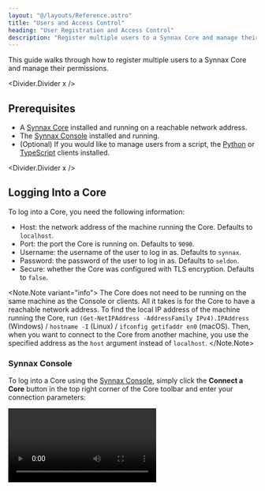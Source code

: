 ```yaml
---
layout: "@/layouts/Reference.astro"
title: "Users and Access Control"
heading: "User Registration and Access Control"
description: "Register multiple users to a Synnax Core and manage their permissions."
---
```



This guide walks through how to register multiple users to a Synnax Core and manage
their permissions.

<Divider.Divider x />

## Prerequisites

- A [Synnax Core](/reference/core/installation) installed and running on a reachable
  network address.
- The [Synnax Console](/reference/console/get-started) installed and running.
- (Optional) If you would like to manage users from a script, the
  [Python](/reference/python-client/get-started) or
  [TypeScript](/reference/typescript-client/get-started) clients installed.

<Divider.Divider x />

## Logging Into a Core

To log into a Core, you need the following information:

- Host: the network address of the machine running the Core. Defaults to `localhost`.
- Port: the port the Core is running on. Defaults to `9090`.
- Username: the username of the user to log in as. Defaults to `synnax`.
- Password: the password of the user to log in as. Defaults to `seldon`.
- Secure: whether the Core was configured with TLS encryption. Defaults to `false`.

<Note.Note variant="info">
  The Core does not need to be running on the same machine as the Console or clients.
  All it takes is for the Core to have a reachable network address. To find the local IP
  address of the machine running the Core, run `(Get-NetIPAddress -AddressFamily
  IPv4).IPAddress` (Windows) / `hostname -I` (Linux) / `ifconfig getifaddr en0` (macOS).
  Then, when you want to connect to the Core from another machine, you use the specified
  address as the `host` argument instead of `localhost`.
</Note.Note>

### Synnax Console

To log into a Core using the
[Synnax Console](/reference/console/cores#Adding%20a%20New%Core), simply click the
**Connect a Core** button in the top right corner of the Core toolbar and enter your
connection parameters:

<Video client:only="react" id="console/clusters/connect" />

### Python Client

There are two ways to log into a Core using the Python client, the
[`synnax login`](/reference/python-client/get-started#The%20Synnax%20Login%20Command)
command or by directly
[passing in your credentials](/reference/python-client/get-started#Passing%20Credentials%20Directly):

```python
import synnax as sy

client = sy.Synnax(
    host="localhost",
    port=9090,
    username="synnax",
    password="seldon",
    secure=False
)
```

### TypeScript Client

To log in with the
[TypeScript client](/reference/typescript-client/get-started#Authenticating%20with%20a%20Core),
you can simply create a new client:

```typescript
import { Synnax } from "@synnaxlabs/client";

const client = new Synnax({
  host: "localhost",
  port: 9090,
  username: "synnax",
  password: "seldon",
  secure: false,
});
```

<Divider.Divider x />

## Registering Users

By default, Synnax Cores have a single root user, whose username is `synnax` and
password is `seldon`. The root user has full access to the Core, and is granted
permissions to manage, create, and retrieve every single resource available in the Core.

When registering a new user, you must give them a username and a password. The new user
can log into the Core by passing their new credentials into the login command instead of
the root user's credentials.

New users can be registered in the Synnax Console, or programmatically using the Python
or TypeScript clients.

### Synnax Console

Once you've logged into the Core, you can register new users with the
["Register a User"](/reference/console/users#Registering%20Users) command from the
command palette. The command palette can be opened by pressing `Ctrl+Shift+P`
(Windows/Linux) or `Cmd+Shift+P` (macOS), and also by clicking the search bar in the top
of the screen and typing `>`.

<Video client:only="react" id="console/users/register" controls />

### Python Client

To create a new user with the Python client, you can use the `user.create` method:

```python
client.user.create(
    username="new_user",
    password="password"
)
```

### TypeScript Client

To create a new user with the TypeScript client, you can use the `user.create` method:

```typescript
client.user.create({
  username: "new_user",
  password: "password",
});
```

<Divider.Divider x />

## Managing User Permissions

Users can have different [permissions](/reference/console/users#Editing%20Permissions)
in Synnax, which determines what they can and cannot do. Permissions can be managed in
the Synnax Console by finding a user in the resources toolbar on the left-hand side of
the screen, right-clicking a user, and selecting "Edit Permissions".

<Video client:only="react" id="console/users/permissions" controls />

<Divider.Divider x />

## Logging in as a New User

A new user can log into a Core by downloading the Console on their computer, and
connecting to a Core using their username and password.

<Video client:only="react" id="guides/sys-admin/multiple-users/login" controls />

Since the new user does not have permissions to create or edit schematics, they will not
be able to do so from the Console. Any workspaces that they create will be shown under
their name in the resources toolbar on the left-hand side of the screen.

